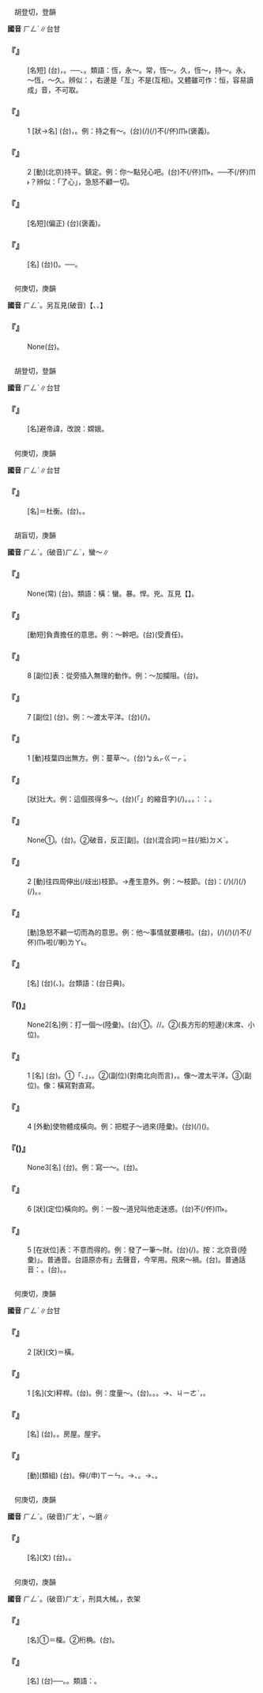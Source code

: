
=={{ruby|恆|ㄏㄥˊ}}==

　胡登切，登韻

'''國音''' <rt>ㄏㄥˊ</rt>∥台甘

    

==='''『{{ruby|恆|ㄏㄥˊ}}{{ruby|言|ㄧㄢˊ}}』'''===
: [名短] (台){{ruby|常|ㄒㄧㆲˊ}}{{ruby|常|ㄒㄧㆲˊ}}{{ruby|講|ㄍㆲˋ}}，{{ruby|引|ㄧㄣˋ}}{{ruby|用|ㄧㄥ˫}}{{ruby|/|ㄧㆲ˫}}{{ruby|丌|ㆤ}}{{ruby|話|ㄨㆤ˫}}。──{{ruby|帶|ㄉㄨㄚ˪}}{{ruby|教|ㄍㄠ˪}}{{ruby|訓|ㄏㄨㄣ˪}}、{{ruby|警|ㄍㄧㄥˋ}}{{ruby|戒|ㄍㄞ˪}}。類語：恆，永～。常，恆～。久，恆～，持～。永，～恆，～久。辨似：{{ruby|恆|ㄏㄥˊ}}，右邊是「亙」不是{{ruby|互|ㄏㄨ}}(互相)。又體雖可作：恒，容易讀成{{ruby|「|ㄏㄨㄢˊ}}」音，不可取。
    

==='''『{{ruby|恆|ㄏㄥˊ}}』'''===
:1  [狀→名] (台){{ruby|永|ㄧㄥˋ}}{{ruby|久|ㄍㄧㄨˋ}}{{ruby|性|ㄒㄧㄥ˪}}，{{ruby|持|ㄑㄧˊ}}{{ruby|久|ㄍㄧㄨˋ}}{{ruby|性|ㄒㄧㄥ˪}}。例：持之有～。(台){{ruby|做|ㄗㄨㆤ˪}}{{ruby|/|ㄗㄜ˪}}{{ruby|某|ㆠㆦˋ}}{{ruby|一|ㄐㄧㆵ ͘}}{{ruby|件|ㄍㄧㆩ˫}}{{ruby|載|ㄉㄞ˫}}(/{{ruby|戴|ㄉㄞ˪}}){{ruby|事|ㄐㄧ˪}}(/{{ruby|事|ㄉㄞ˫}}{{ruby|情|ㄐㄧ˪}}){{ruby|繼|ㄍㆤ˪}}{{ruby|續|ㄒㄧㆦㆶ ͘}}不(/伓)<rt>ㆬ˫</rt>{{ruby|間|ㄍㄢ˪}}{{ruby|斷|ㄉㄨㄢ˫}}(褒義)。
    

==='''『{{ruby|恆|ㄏㄥˊ}}』'''===
:2  [動](北京)持平。鎮定。例：你～點兒心吧。(台){{ruby|汝|ㄌㄧˋ}}{{ruby|心|ㄒㄧㆬ}}{{ruby|神|ㄒㄧㄣˊ}}{{ruby|捍|ㄏㄨㆩ˫}}{{ruby|較|ㄎㄚㆷ}}{{ruby|定|ㄉㄧㆩ˫}}{{ruby|著|ㄉㄧㄜㆷ ͘}}{{ruby|咧|ㄌㆤ˪}}{{ruby|好|ㄏㄜˋ}}不(/伓)<rt>ㆬ˫</rt>。──{{ruby|較|ㄎㄚㆷ}}{{ruby|自|ㄗㄨ˫}}{{ruby|在|ㄗㄞ˫}}{{ruby|咧|ㄌㆤ˪}}{{ruby|好|ㄏㄜˋ}}不(/伓)<rt>ㆬ˫</rt>？辨似：「{{ruby|橫|ㄏㄥˊ}}了心」，急怒不顧一切。
    

==='''『{{ruby|恆|ㄏㄥˊ}}{{ruby|心|ㄒㄧㄣ}}』'''===
: [名短](偏正) (台){{ruby|持|ㄑㄧˊ}}{{ruby|久|ㄍㄨˋ}}{{ruby|繼|ㄍㆤ˪}}{{ruby|續|ㄒㄧㆦㆶ ͘}}{{ruby|無|ㆠㄜˊ}}{{ruby|變|ㄅㄧㄢ˪}}{{ruby|丌|ㆤ}}{{ruby|意|ㄧ˪}}{{ruby|志|ㄐㄧ˪}}(褒義)。
    

==='''『{{ruby|恆|ㄏㄥˊ}}{{ruby|星|ㄒㄧㄥ}}』'''===
: [名] (台){{ruby|位|ㄨㄧ˫}}{{ruby|置|ㄉㄧ˪}}{{ruby|固|ㄍㆦ˪}}{{ruby|定|ㄉㄧㄥ˫}}{{ruby|不|ㄅㄨㆵ}}{{ruby|變|ㄅㄧㄢ˪}}{{ruby|丌|ㆤ}}{{ruby|天|ㄊㄧㄢ}}{{ruby|體|ㄊㆤˋ}}({{ruby|星|ㄑㆪ}}{{ruby|球|ㄍㄧㄨˊ}})。──{{ruby|現|ㄏㄧㄢ˫}}{{ruby|在|ㄗㄞ˫}}{{ruby|發|ㄏㄨㄚㆵ}}{{ruby|現|ㄏㄧㄢ˫}}{{ruby|實|ㄒㄧㆵ ͘}}{{ruby|際|ㄗㆤ˪}}{{ruby|上|ㄒㄧㆲ˫}}{{ruby|亦|ㄧㄚㆷ ͘}}{{ruby|有|ㄨ˫}}{{ruby|移|ㄧˊ}}{{ruby|動|ㄉㆲ˫}}。
    

=={{ruby|行|ㄏㄥˊ}}==

　何庚切，庚韻

'''國音''' <rt>ㄏㄥˊ</rt>。另互見(破音)【{{ruby|行|ㄒㄧㄥˊ}}、{{ruby|行|ㄏㄤˊ}}、{{ruby|行|ㄏㄤˋ}}】

    

==='''『{{ruby|道|ㄉㄠˋ}}{{ruby|行|ㄏㄥˊ}}』'''===
: None(台){{ruby|道|ㄉㄜ˫}}{{ruby|行|ㄏㄧㄥ˫}}。
    

=={{ruby|姮|ㄏㄥˊ}}==

　胡登切，登韻

'''國音''' <rt>ㄏㄥˊ</rt>∥台甘

    

==='''『{{ruby|姮|ㄏㄥˊ}}{{ruby|娥|ㄜˊ}}』'''===
: [名]避帝諱，改說：嫦娥。
    

=={{ruby|蘅|ㄏㄥˊ}}==

　何庚切，庚韻

'''國音''' <rt>ㄏㄥˊ</rt>∥台甘

    

==='''『{{ruby|杜|ㄉㄨˋ}}{{ruby|蘅|ㄏㄥˊ}}』'''===
: [名]＝杜衡。(台){{ruby|芳|ㄆㄤ}}{{ruby|草|ㄘㄠˋ}}{{ruby|名|ㄇㄧㄚˊ}}。{{ruby|根|ㄍㄨㄣ}}{{ruby|/|ㄍㄧㄣ}}{{ruby|莖|ㄍㄧㄥ}}{{ruby|可|ㄊㄤ}}{{ruby|作|ㄗㄜ˪}}{{ruby|藥|ㄧㄜㆷ ͘}}。
    

=={{ruby|橫|ㄏㄥˊ}}==

　胡盲切，庚韻

'''國音''' <rt>ㄏㄥˊ</rt>。(破音)<rt>ㄏㄥˋ</rt>，蠻～∥

    

==='''『{{ruby|橫|ㄏㄥˊ}}{{ruby|衝|ㄔㄨㄥ}}{{ruby|直|ㄓˊ}}{{ruby|撞|ㄓㄨㄤˋ}}』'''===
: None(常) (台){{ruby|橫|ㄏㄨㆪˊ}}{{ruby|/|ㄏㄨㆮˊ}}{{ruby|行|ㄍㄧㆩˊ}}{{ruby|直|ㄉㄧㆵ ͘}}{{ruby|撞|ㄉㆭ˫}}。類語：橫：蠻。暴。悍。兇。互見【{{ruby|愣|ㄌㄥˋ}}】。
    

==='''『{{ruby|橫|ㄏㄥˊ}}{{ruby|起|·ㄑㄧ}}{{ruby|來|·ㄌㄞˊ}}』'''===
: [動短]負責擔任的意思。例：～幹吧。(台){{ruby|決|ㄍㄨㄚㆵ}}{{ruby|心|ㄒㄧㆬ}}{{ruby|承|ㄒㄧㄣˊ}}(受責任){{ruby|來|ㄌㄞˊ}}{{ruby|做|ㄗㄨㆤ˪}}{{ruby|/|ㄗㄜ˪}}{{ruby|(喏)|ㄋㆦ}}。
    

==='''『{{ruby|橫|ㄏㄥˊ}}』'''===
:8  [副位]表：從旁插入無理的動作。例：～加攔阻。(台){{ruby|無|ㆠㄜˊ}}{{ruby|理|ㄌㄧˋ}}{{ruby|濫|ㄌㆰ˫}}{{ruby|糝|ㄙㆰˋ}}{{ruby|共|ㄍㄚ˫}}{{ruby|人|ㄌㄤˊ}}{{ruby|阻|ㄗㆦˋ}}{{ruby|擋|ㄉㆲ˪}}。
    

==='''『{{ruby|橫|ㄏㄥˊ}}』'''===
:7  [副位] (台){{ruby|對|ㄉㄨㄧ˪}}{{ruby|中|ㄉㄧㆲ}}{{ruby|央|ㆭ}}{{ruby|穿|ㄘㆭ}}{{ruby|過|ㄍㄨㆤ˪}}{{ruby|/|ㄍㆤ˪}}{{ruby|去|ㄎㄧ˪}}。例：～渡太平洋。(台){{ruby|坐|ㄗㆤ˫}}{{ruby|船|ㄗㄨㄣˊ}}(/{{ruby|飛|ㄏㄨㄧ}}{{ruby|機|ㄍㄧ}}){{ruby|東|ㄉㄤ}}{{ruby|西|ㄙㄞ}}{{ruby|向|ㄏㄧㆲ˪}}{{ruby|渡|ㄉㆦ˫}}{{ruby|過|ㄍㄨㆤ˪}}{{ruby|/|ㄍㆤ˪}}{{ruby|太|ㄊㄞ˪}}{{ruby|平|ㄅㄧㄥˊ}}{{ruby|洋|ㄧㆧˊ}}{{ruby|/|ㄧㆫˊ}}。
    

==='''『{{ruby|橫|ㄏㄥˊ}}{{ruby|生|ㄕㄥ}}』'''===
:1  [動]枝葉四出無方。例：蔓草～。(台){{ruby|草|ㄘㄠˋ}}{{ruby|藤|ㄉㄧㄣˊ}}{{ruby|發|ㄏㄨㄚㆵ}}{{ruby|到|ㄍㄚㆷ}}{{ruby|橫|ㄏㄨㆮˊ}}{{ruby|哩|ㄌㄧˋ}}<rt>ㆠㄠㆷ</rt><rt>ㄍㄧㆷ ͘</rt>{{ruby|逆|ㄍㆤㆷ ͘}}。
    

==='''『{{ruby|橫|ㄏㄥˊ}}{{ruby|實|ㄕˊ}}』'''===
: [狀]壯大。例：這個孩{{ruby|子|·ㄗˇ}}{{ruby|長|ㄓㄤˇ}}得多～。(台){{ruby|<mark>&#xffb50;</mark>|ㄐㄧㆵ}}(「{{ruby|此|ㄐㄧˋ}}{{ruby|一|ㄐㄧㆵ ͘}}」的縮音字)(/{{ruby|此|ㄐㄧㆵ}}){{ruby|個|ㆤˊ}}{{ruby|<mark>&#xffb51;</mark>|ㆣㄧㄣˋ}}{{ruby|仔|ㄚ}}{{ruby|生|ㄙㆥ}}{{ruby|/|ㄒㆪ}}{{ruby|作|ㄗㄜㆷ}}{{ruby|呰|ㄐㄧㄚㆷ}}{{ruby|大|ㄉㄨㄚ˫}}{{ruby|漢|ㄏㄢ˪}}。{{ruby|真|ㄐㄧㄣ}}{{ruby|<mark>&#xffa55;</mark>|ㆣㄠˊ}}{{ruby|大|ㄉㄨㄚ˫}}。{{ruby|<mark>&#xffa55;</mark>|ㆣㄠˊ}}{{ruby|大|ㄉㄨㄚ˫}}{{ruby|漢|ㄏㄢ˪}}。{{ruby|按|ㄢ˪}}：{{ruby|賞|ㄒㄧㆧˋ}}{{ruby|/|ㄒㄧㆫˋ}}{{ruby|紅|ㄤˊ}}{{ruby|包|ㄅㄠ}}{{ruby|時|ㄒㄧˊ}}{{ruby|則|ㄐㄧㆤㆶ}}{{ruby|說|ㄙㄨㆤㆷ}}：{{ruby|付|ㄏㆦ˫}}{{ruby|汝|ㄌㄧˋ}}{{ruby|<mark>&#xffa55;</mark>|ㆣㄠˊ}}{{ruby|大|ㄉㄨㄚ˫}}{{ruby|漢|ㄏㄢ˪}}。
    

==='''『{{ruby|橫|ㄏㄥˊ}}{{ruby|豎|ㄕㄨˋ}}』'''===
: None①{{ruby|橫|ㄏㄥˊ}}{{ruby|豎|ㄕㄨˋ}}。(台){{ruby|橫|ㄏㄨㆮˊ}}{{ruby|/|ㄏㄨㆪˊ}}{{ruby|佮|ㄍㄚㆴ}}{{ruby|直|ㄉㄧㆵ ͘}}。②破音{{ruby|：|ㄏㄥˊ}}{{ruby|·|ㄕㄨ}}，反正[副]。(台){{ruby|橫|ㄏㄨㆮˊ}}{{ruby|直|ㄉㄧㆵ ͘}}(混合詞)＝{{ruby|根|ㄍㄧㄣ}}拄(/抵)<rt>ㄉㄨˋ</rt>。
    

==='''『{{ruby|橫|ㄏㄥˊ}}{{ruby|生|ㄕㄥ}}』'''===
:2  [動]往四周伸出(/歧出)枝節。→產生意外。例：～枝節。(台){{ruby|是|ㄒㄧ˫}}{{ruby|講|ㄍㆲˋ}}{{ruby|→|ㄍㆲ}}：{{ruby|載|ㄉㄞ˫}}(/{{ruby|戴|ㄉㄞ˪}}){{ruby|事|ㄐㄧ˪}}(/{{ruby|事|ㄉㄞ˫}}{{ruby|情|ㄐㄧ˪}}){{ruby|發|ㄏㄨㄚㆵ}}{{ruby|展|ㄉㄧㄢˋ}}{{ruby|意|ㄧ˪}}{{ruby|外|ㆣㄨㄚ˫}}{{ruby|無|ㆠㄜˊ}}{{ruby|順|ㄙㄨㄣ˫}}{{ruby|利|ㄌㄧ˫}}{{ruby|丌|ㆤ}}{{ruby|載|ㄉㄞ˫}}(/{{ruby|戴|ㄉㄞ˪}}){{ruby|事|ㄐㄧ˪}}(/{{ruby|事|ㄉㄞ˫}}{{ruby|情|ㄐㄧ˪}})。{{ruby|發|ㄏㄨㄚㆵ}}{{ruby|生|ㄒㄧㄥ}}{{ruby|枝|ㄐㄧ}}{{ruby|枝|ㄐㄧ}}{{ruby|節|ㄐㄧㄚㆵ}}{{ruby|節|ㄐㄧㄚㆵ}}。
    

==='''『{{ruby|橫|ㄏㄥˊ}}{{ruby|了|ㄌㄜ}}{{ruby|心|ㄒㄧㄣ}}』'''===
: [動]急怒不顧一切而為的意思。例：他～事情就要糟啦。(台){{ruby|若|ㄋㄚ˫}}{{ruby|付|ㄏㆦ˫}}{{ruby|伊|ㄧ}}{{ruby|殺|ㄙㄚㆵ}}{{ruby|→|ㄒㄧㄚㆵ}}{{ruby|心|ㄒㄧㆬ}}，{{ruby|載|ㄉㄞ˫}}(/{{ruby|戴|ㄉㄞ˪}}){{ruby|事|ㄐㄧ˪}}(/{{ruby|事|ㄉㄞ˫}}{{ruby|情|ㄐㄧ˪}}){{ruby|著|ㄉㄧㄜㆷ}}(/{{ruby|就|ㄐㄧㄨ˫}})不(/伓)<rt>ㆬ˫</rt>{{ruby|好|ㄏㄜˋ}}啦(/喇)<rt>ㄌㄚ˪</rt>。
    

==='''『{{ruby|橫|ㄏㄥˊ}}{{ruby|楣|ㄇㄟˊ}}{{ruby|子|·ㄗˇ}}』'''===
: [名] (台){{ruby|門|ㄇㆭˊ}}{{ruby|窗|ㄊㄤ}}{{ruby|頂|ㄉㄧㄥˋ}}{{ruby|面|ㆠㄧㄣ˫}}{{ruby|丌|ㆤ}}{{ruby|橫|ㄏㄨㆮˊ}}{{ruby|櫺|ㄌㄧㄥˊ}}({{ruby|窗|ㄊㄤ}}{{ruby|仔|ㄚ}}{{ruby|框|ㄎㄧㄥ}}{{ruby|丌|ㆤ}}{{ruby|枝|ㄍㄧ}}{{ruby|骨|ㄍㄨㆵ}}、{{ruby|鐵|ㄊㄧㆷ}}{{ruby|枝|ㄍㄧ}})。台類語：{{ruby|橫|ㄏㄨㆪˊ}}{{ruby|/|ㄏㄨㆮˊ}}{{ruby|崚|ㄌㄧㄥ˫}}(台日典)。
    

==='''『{{ruby|橫|ㄏㄥˊ}}({{ruby|兒|ㄦ}})』'''===
: None2[名]例：打一個～(陸彙)。(台)①{{ruby|坦|ㄊㄢˋ}}{{ruby|橫|ㄏㄨㆪˊ}}{{ruby|/|ㄏㄨㆮˊ}}{{ruby|睏|ㄎㄨㄣ˪}}。/{{ruby|睏|ㄎㄨㄣ˪}}{{ruby|腳|ㄎㄚ}}{{ruby|尾|ㆠㆤˋ}}/{{ruby|蓋|ㄍㄚㆷ}}{{ruby|橫|ㄏㄨㆪˊ}}{{ruby|/|ㄏㄨㆮˊ}}{{ruby|被|ㄆㆤ˫}}{{ruby|/|ㄆㄨㆤ˫}}。②{{ruby|坐|ㄗㆤ˫}}{{ruby|站|ㄉㄧㆰ˪}}{{ruby|桌|ㄉㄜㆷ}}{{ruby|仔|ㄚ}}{{ruby|尾|ㆠㄨㆤˋ}}{{ruby|/|ㆠㆤˋ}}(長方形的短邊){{ruby|丌|ㆤ}}{{ruby|位|ㄨㄧ˫}}(末席、小位)。
    

==='''『{{ruby|橫|ㄏㄥˊ}}』'''===
:1  [名] (台){{ruby|橫|ㄏㄨㆮˊ}}{{ruby|/|ㄏㄨㆪˊ}}。①{{ruby|對|ㄉㄨㄧ˪}}「{{ruby|直|ㄉㄧㆵ ͘}}、{{ruby|豎|ㄎㄧㄚ˫}}」，{{ruby|合|ㄍㄚㆴ}}{{ruby|地|ㄉㆤ˫}}{{ruby|面|ㆠㄧㄣ˫}}{{ruby|平|ㄅㄧㄥˊ}}{{ruby|行|ㄏㄧㄥˊ}}{{ruby|丌|ㆤ}}{{ruby|勢|ㄙㆤ˪}}。②(副位)(對南北向而言){{ruby|東|ㄉㄤ}}{{ruby|西|ㄙㄞ}}{{ruby|向|ㄏㄧㆲ˪}}{{ruby|丌|ㆤ}}{{ruby|勢|ㄙㆤ˪}}{{ruby|面|ㆠㄧㄣ˫}}，{{ruby|叫|ㄍㄧㄜ˪}}{{ruby|做|ㄗㄨㆤ˪}}{{ruby|/|ㄗㄜ˪}}{{ruby|橫|ㄏㄨㆪˊ}}{{ruby|/|ㄏㄨㆮˊ}}。像～渡太平洋。③(副位){{ruby|由|ㄧㄨˊ}}{{ruby|左|ㄗㄜˋ}}{{ruby|向|ㄏㄧㆲ˪}}{{ruby|右|ㄧㄨ˫}}{{ruby|或|ㄧㄚㆷ ͘}}{{ruby|由|ㄧㄨˊ}}{{ruby|右|ㄧㄨ˫}}{{ruby|向|ㄏㄧㆲ˪}}{{ruby|左|ㄗㄜˋ}}{{ruby|丌|ㆤ}}{{ruby|勢|ㄙㆤ˪}}{{ruby|面|ㆠㄧㄣ˫}}。像：橫寫對直寫。
    

==='''『{{ruby|橫|ㄏㄥˊ}}』'''===
:4  [外動]使物體成橫向。例：把棍子～過來(陸彙)。(台){{ruby|槌|ㄊㄨㄧˊ}}{{ruby|仔|ㄚ}}(/{{ruby|棍|ㄍㄨㄣ˪}}{{ruby|仔|ㄗㄨㄟˇ}}){{ruby|舉|ㆣㄧㄚㆷ ͘}}{{ruby|坦|ㄊㄢˋ}}{{ruby|橫|ㄏㄨㆪˊ}}{{ruby|/|ㄏㄨㆮˊ}}({{ruby|來|·ㄌㄞˊ}})。
    

==='''『{{ruby|橫|ㄏㄥˊ}}({{ruby|兒|ㄦ}})』'''===
: None3[名] (台){{ruby|橫|ㄏㄨㆪˊ}}{{ruby|/|ㄏㄨㆮˊ}}{{ruby|勢|ㄙㆤ˪}}{{ruby|丌|ㆤ}}{{ruby|筆|ㄅㄧㆵ}}{{ruby|劃|ㄨㆤ˫}}。例：寫一～。(台){{ruby|寫|ㄒㄧㄚˋ}}{{ruby|一|ㄐㄧㆵ ͘}}{{ruby|橫|ㄏㄨㆪˊ}}{{ruby|/|ㄏㄨㆮˊ}}。
    

==='''『{{ruby|橫|ㄏㄥˊ}}』'''===
:6  [狀](定位)橫向的。例：一股～道兒叫他走迷惑。(台){{ruby|一|ㄐㄧㆵ ͘}}{{ruby|條|ㄉㄧㄠˊ}}{{ruby|坦|ㄊㄢˋ}}{{ruby|橫|ㄏㄨㆪˊ}}{{ruby|/|ㄏㄨㆮˊ}}{{ruby|路|ㄌㆦ˫}}{{ruby|害|ㄏㄞ˫}}{{ruby|伊|ㄧ}}{{ruby|行|ㄍㄧㆩˊ}}不(/伓)<rt>ㆬ˫</rt>{{ruby|知|ㄗㄞ}}{{ruby|路|ㄌㆦ˫}}{{ruby|去|·ㄎㄧ˪}}。
    

==='''『{{ruby|橫|ㄏㄥˊ}}』'''===
:5  [在狀位]表：不意而得的。例：發了一筆～財。(台){{ruby|發|ㄏㄨㄚㆵ}}(/{{ruby|得|ㄉㄧㆵ}}{{ruby|著|ㄉㄧㄜㆷ ͘}}){{ruby|一|ㄐㄧㆵ ͘}}{{ruby|筆|ㄅㄧㆵ}}{{ruby|橫|ㄏㄨㆪˊ}}{{ruby|/|ㄏㄨㆮˊ}}{{ruby|財|ㄗㄞˊ}}。按：北京音(陸彙){{ruby|「|ㄏㄥˊ}}」。普通音{{ruby|：|ㄏㄥˋ}}。台語原亦有{{ruby|「|ㄏㄧㄥˋ}}」去聲音，今罕用。飛來～禍。(台){{ruby|突|ㄉㄨㆵ ͘}}{{ruby|然|ㆢㄧㄢˊ}}{{ruby|/|ㄌㄧㄢˊ}}{{ruby|發|ㄏㄨㄚㆵ}}{{ruby|生|ㄒㄧㄥ}}{{ruby|丌|ㆤ}}{{ruby|災|ㄗㄞ}}{{ruby|禍|ㆤ˫}}。普通話音：{{ruby|橫|ㄏㄥˋ}}{{ruby|禍|ㄏㄨㄛˋ}}。(台){{ruby|橫|ㄏㄧㄥˊ}}{{ruby|禍|ㆤ˫}}{{ruby|/|ㄏㄜ˫}}。{{ruby|惡|ㆦ˪}}{{ruby|性|ㄒㄧㄥ˪}}{{ruby|丌|ㄗㄨㄥ}}{{ruby|災|ㄗㄞ}}{{ruby|禍|ㄏㄜ˫}}。
    

=={{ruby|衡|ㄏㄥˊ}}==

　何庚切，庚韻

'''國音''' <rt>ㄏㄥˊ</rt>∥台甘

    

==='''『{{ruby|衡|ㄏㄥˊ}}』'''===
:2  [狀](文)＝橫。
    

==='''『{{ruby|衡|ㄏㄥˊ}}』'''===
:1  [名](文)秤桿。(台){{ruby|稱|ㄑㄧㄣ˪}}{{ruby|仔|ㄚ}}。例：度量～。(台){{ruby|量|ㄋㄧㄨˊ}}{{ruby|長|ㄉㆭˊ}}{{ruby|度|ㄉㆦ˫}}。{{ruby|量|ㄋㄧㄨˊ}}{{ruby|多|ㄉㄜ}}{{ruby|少|ㄒㄧㄠˋ}}。{{ruby|量|ㄋㄧㄨˊ}}{{ruby|→|ㄋㄧㄨ˫}}{{ruby|重|ㄉㄤ˫}}。→{{ruby|長|ㄉㆭˊ}}{{ruby|短|ㄉㆤˋ}}、{{ruby|多|ㄉㄜ}}{{ruby|少|ㄒㄧㄠˋ}}{{ruby|/|ㄗㆤ˫}}<rt>ㄐㄧㄜˋ</rt>，{{ruby|輕|ㄎㄧㄣ}}{{ruby|重|ㄉㄤ˫}}。
    

==='''『{{ruby|衡|ㄏㄥˊ}}{{ruby|宇|ㄩˇ}}』'''===
: [名] (台){{ruby|橫|ㄏㄨㆪˊ}}{{ruby|/|ㄏㄨㆮˊ}}{{ruby|木|ㆠㆦㆶ ͘}}。{{ruby|屋|ㆦㆶ}}{{ruby|簷|ㄧㄢˊ}}。房屋。屋宇。
    

==='''『{{ruby|衡|ㄏㄥˊ}}{{ruby|量|ㄌㄧㄤˊ}}』'''===
: [動](類組) (台){{ruby|秤|ㄑㄧㄣ˪}}{{ruby|輕|ㄎㄧㄣ}}{{ruby|重|ㄉㄤ˫}}。{{ruby|引|ㄧㄣˋ}}伸(/申)<rt>ㄒㄧㄣ</rt>。→{{ruby|考|ㄎㄜˋ}}{{ruby|慮|ㄌㄨ˫}}、{{ruby|斟|ㄐㄧㆬ}}{{ruby|酌|ㄐㄧㆦㆶ}}。→{{ruby|比|ㄅㄧˋ}}{{ruby|較|ㄍㄠ˪}}、{{ruby|評|ㄆㄧㄥˊ}}{{ruby|定|ㄉㄧㄥ˫}}。
    

=={{ruby|珩|ㄏㄥˊ}}==

　何庚切，庚韻

'''國音''' <rt>ㄏㄥˊ</rt>。(破音)<rt>ㄏㄤˊ</rt>，～磨∥

    

==='''『{{ruby|珩|ㄏㄥˊ}}』'''===
: [名](文) (台){{ruby|佩|ㄆㄨㆤ˪}}{{ruby|玉|ㆣㄧㆤㆶ ͘}}{{ruby|頂|ㄉㄧㄥˋ}}{{ruby|面|ㆠㄧㄣ˫}}{{ruby|丌|ㆤ}}{{ruby|橫|ㄏㄨㆮˊ}}{{ruby|玉|ㆣㄧㆤㆶ ͘}}。{{ruby|形|ㄏㄧㄥˊ}}{{ruby|體|ㄊㄨㆤˋ}}{{ruby|/|ㄊㆤˋ}}{{ruby|親|ㄑㄧㄣ}}{{ruby|像|ㄑㄧㆧ˫}}{{ruby|/|ㄑㄧㆫ˫}}{{ruby|磬|ㄎㄧㄥ˪}}。
    

=={{ruby|桁|ㄏㄥˊ}}==

　何庚切，庚韻

'''國音''' <rt>ㄏㄥˊ</rt>。(破音)<rt>ㄏㄤˊ</rt>，刑具大械。{{ruby|桁|ㄏㄤˋ}}，衣架

    

==='''『{{ruby|桁|ㄏㄥˊ}}』'''===
: [名]①＝檁。②桁桷。(台){{ruby|厝|ㄘㄨ˪}}{{ruby|頂|ㄉㄧㄥˋ}}{{ruby|橫|ㄏㄨㆪˊ}}{{ruby|/|ㄏㄨㆮˊ}}{{ruby|柴|ㄘㄚˊ}}。
    

==='''『{{ruby|桁|ㄏㄥˊ}}{{ruby|架|ㄐㄧㄚˋ}}』'''===
: [名] (台){{ruby|起|ㄎㄧˋ}}{{ruby|厝|ㄘㄨ˪}}{{ruby|丌|ㆤ}}{{ruby|骨|ㄍㄨㆵ}}{{ruby|架|ㄍㆤ˪}}──{{ruby|主|ㄗㄨˋ}}{{ruby|要|ㄧㄠ˪}}{{ruby|丌|ㆤ}}{{ruby|枝|ㄍㄧ}}{{ruby|骨|ㄍㄨㆵ}}。{{ruby|堪|ㄎㆰ}}{{ruby|得|ㄉㄧㆵ}}{{ruby|載|ㄗㄞ˪}}{{ruby|重|ㄉㄤ˫}}{{ruby|丌|ㆤ}}{{ruby|空|ㄎㄤ}}{{ruby|殼|ㄎㄚㆶ}}{{ruby|厝|ㄘㄨ˪}}。類語：{{ruby|間|ㄐㄧㄢ}}{{ruby|架|ㄐㄧㄚˋ}}。
    

